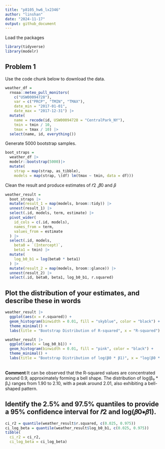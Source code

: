 ```yaml
---
title: "p8105_hw6_lx2346"
author: "linshan"
date: "2024-11-17"
output: github_document
---
```

Load the packages
```r
library(tidyverse)
library(modelr)
```


## Problem 1
Use the code chunk below to download the data.
```r
weather_df = 
  rnoaa::meteo_pull_monitors(
    c("USW00094728"),
    var = c("PRCP", "TMIN", "TMAX"), 
    date_min = "2017-01-01",
    date_max = "2017-12-31") |>
  mutate(
    name = recode(id, USW00094728 = "CentralPark_NY"),
    tmin = tmin / 10,
    tmax = tmax / 10) |>
  select(name, id, everything())
``` 

Generate 5000 bootstrap samples.
```r
boot_straps = 
  weather_df |>
  modelr::bootstrap(5000)|>
  mutate(
    strap = map(strap, as_tibble),
    models = map(strap, \(df) lm(tmax ~ tmin, data = df))) 
```

Clean the result and produce estimates of 𝑟̂2 ,𝛽̂0 and 𝛽
```r
weather_result = 
  boot_straps |>
  mutate(result_1 = map(models, broom::tidy)) |>
  unnest(result_1) |>
  select(.id, models, term, estimate) |>
  pivot_wider(
    id_cols = c(.id, models),
    names_from = term,
    values_from = estimate
  ) |>
  select(.id, models,
    beta0 = `(Intercept)`,
    beta1 = tmin) |>
  mutate(
    log_b0_b1 = log(beta0 * beta1)
  ) |>
  mutate(result_2 = map(models, broom::glance)) |>
  unnest(result_2) |>
  select(.id, beta0, beta1, log_b0_b1, r.squared)
```
## Plot the distribution of your estimates, and describe these in words
```r
weather_result |>
  ggplot(aes(x = r.squared)) + 
  geom_histogram(binwidth = 0.01, fill = "skyblue", color = "black") +
  theme_minimal() +
  labs(title = "Bootstrap Distribution of R-squared", x = "R-squared")

weather_result |>
  ggplot(aes(x = log_b0_b1)) + 
  geom_histogram(binwidth = 0.01, fill = "pink", color = "black") +
  theme_minimal() +
  labs(title = "Bootstrap Distribution of log(β0 * β1)", x = "log(β0 * β1)")
```
\
**Comment**:It can be observed that the R-squared values are concentrated around 0.9, approximately forming a bell shape. The distribution of log(β₀ * β₁) ranges from 1.90 to 2.10, with a peak around 2.01, also exhibiting a bell-shaped pattern.

## Identify the 2.5% and 97.5% quantiles to provide a 95% confidence interval for 𝑟̂2 and log(𝛽̂0∗𝛽̂1).
```r
ci_r2 = quantile(weather_result$r.squared, c(0.025, 0.975))
ci_log_beta = quantile(weather_result$log_b0_b1, c(0.025, 0.975))
tibble(
  ci_r2 = ci_r2,
  ci_log_beta = ci_log_beta)
```





